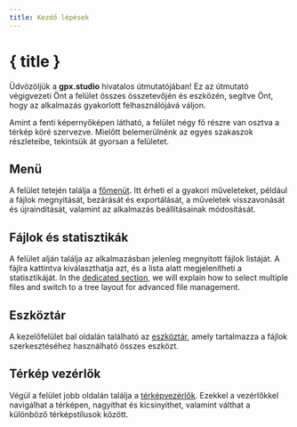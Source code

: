 ```yaml
---
title: Kezdő lépések
---
```


<script lang="ts">
</script>

# { title }

Üdvözöljük a **gpx.studio** hivatalos útmutatójában!
Ez az útmutató végigvezeti Önt a felület összes összetevőjén és eszközén, segítve Önt, hogy az alkalmazás gyakorlott felhasználójává váljon.

<DocsImage src="getting-started/interface" alt="A gpx.studio felület." />

Amint a fenti képernyőképen látható, a felület négy fő részre van osztva a térkép köré szervezve. 
Mielőtt belemerülnénk az egyes szakaszok részleteibe, tekintsük át gyorsan a felületet.

## Menü

A felület tetején találja a [főmenüt](./menu).
Itt érheti el a gyakori műveleteket, például a fájlok megnyitását, bezárását és exportálását, a műveletek visszavonását és újraindítását, valamint az alkalmazás beállításainak módosítását.

## Fájlok és statisztikák

A felület alján találja az alkalmazásban jelenleg megnyitott fájlok listáját.
A fájlra kattintva kiválaszthatja azt, és a lista alatt megjelenítheti a statisztikáját.
In the [dedicated section](./files-and-stats), we will explain how to select multiple files and switch to a tree layout for advanced file management.

## Eszköztár

A kezelőfelület bal oldalán található az [eszköztár](./toolbar), amely tartalmazza a fájlok szerkesztéséhez használható összes eszközt.

## Térkép vezérlők

Végül a felület jobb oldalán találja a [térképvezérlők](./map-controls).
Ezekkel a vezérlőkkel navigálhat a térképen, nagyíthat és kicsinyíthet, valamint válthat a különböző térképstílusok között.
